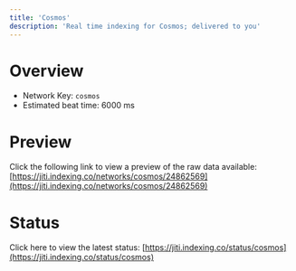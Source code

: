 ```yaml
---
title: 'Cosmos'
description: 'Real time indexing for Cosmos; delivered to you'
---
```


# Overview
- Network Key: `cosmos`
- Estimated beat time: 6000 ms

# Preview
Click the following link to view a preview of the raw data available: [https://jiti.indexing.co/networks/cosmos/24862569](https://jiti.indexing.co/networks/cosmos/24862569)

# Status
Click here to view the latest status: [https://jiti.indexing.co/status/cosmos](https://jiti.indexing.co/status/cosmos)
